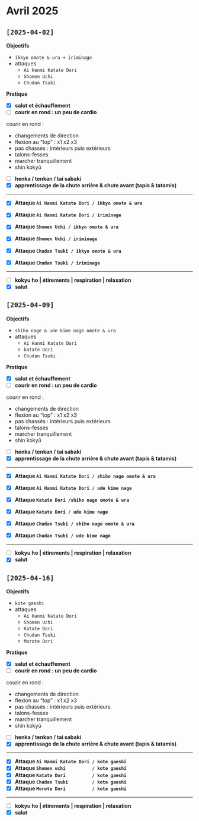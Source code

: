 # Avril 2025 {.unnumbered}

## `[2025-04-02]`

**Objectifs**

- `ikkyo omote & ura + iriminage`
- attaques 
  - `Ai Hanmi Katate Dori`
  - `Shomen Uchi`
  - `Chudan Tsuki`

**Pratique**

- [x] **salut et échauffement**
- [ ] **courir en rond : un peu de cardio**

::: {.callout-tip title="cardio" collapse="true"}
courir en rond : 

- changements de direction
- flexion au "top" : x1 x2 x3
- pas chassés : intérieurs puis extérieurs
- talons-fesses
- marcher tranquillement
- shin kokyū
:::

- [ ] **henka / tenkan / tai sabaki**
- [x] **apprentissage de la chute arrière & chute avant (tapis & tatamis)**

---

- [x] **Attaque `Ai Hanmi Katate Dori / ikkyo omote & ura`**
- [x] **Attaque `Ai Hanmi Katate Dori / iriminage`**

- [x] **Attaque `Shomen Uchi / ikkyo omote & ura`**
- [x] **Attaque `Shomen Uchi / iriminage`**

- [x] **Attaque `Chudan Tsuki / ikkyo omote & ura`**
- [x] **Attaque `Chudan Tsuki / iriminage`**

---

- [ ] **kokyu ho | étirements | respiration | relaxation**
- [x] **salut**

## `[2025-04-09]`

**Objectifs**

- `shiho nage & ude kime nage omote & ura`
- attaques 
  - `Ai Hanmi Katate Dori`
  - `katate Dori`
  - `Chudan Tsuki`

**Pratique**

- [x] **salut et échauffement**
- [ ] **courir en rond : un peu de cardio**

::: {.callout-tip title="cardio" collapse="true"}
courir en rond : 

- changements de direction
- flexion au "top" : x1 x2 x3
- pas chassés : intérieurs puis extérieurs
- talons-fesses
- marcher tranquillement
- shin kokyū
:::

- [ ] **henka / tenkan / tai sabaki**
- [x] **apprentissage de la chute arrière & chute avant (tapis & tatamis)**

---

- [x] **Attaque `Ai Hanmi Katate Dori / shiho nage omote & ura`**
- [x] **Attaque `Ai Hanmi Katate Dori / ude kime nage`**

- [x] **Attaque `Katate Dori /shiho nage omote & ura`**
- [x] **Attaque `Katate Dori / ude kime nage`**

- [x] **Attaque `Chudan Tsuki / shiho nage omote & ura`**
- [x] **Attaque `Chudan Tsuki / ude kime nage`**

---

- [ ] **kokyu ho | étirements | respiration | relaxation**
- [x] **salut**

## `[2025-04-16]`

**Objectifs**

- `kote gaeshi`
- attaques 
  - `Ai Hanmi Katate Dori`
  - `Shomen Uchi`
  - `Katate Dori`
  - `Chudan Tsuki`
  - `Morote Dori`

**Pratique**

- [x] **salut et échauffement**
- [ ] **courir en rond : un peu de cardio**

::: {.callout-tip title="cardio" collapse="true"}
courir en rond : 

- changements de direction
- flexion au "top" : x1 x2 x3
- pas chassés : intérieurs puis extérieurs
- talons-fesses
- marcher tranquillement
- shin kokyū
:::

- [ ] **henka / tenkan / tai sabaki**
- [x] **apprentissage de la chute arrière & chute avant (tapis & tatamis)**

---

- [x] **Attaque `Ai Hanmi Katate Dori / kote gaeshi`**
- [x] **Attaque `Shomen uchi          / kote gaeshi`**
- [x] **Attaque `Katate Dori          / kote gaeshi`**
- [x] **Attaque `Chudan Tsuki         / kote gaeshi`**
- [x] **Attaque `Morote Dori          / kote gaeshi`**

---

- [ ] **kokyu ho | étirements | respiration | relaxation**
- [x] **salut**
